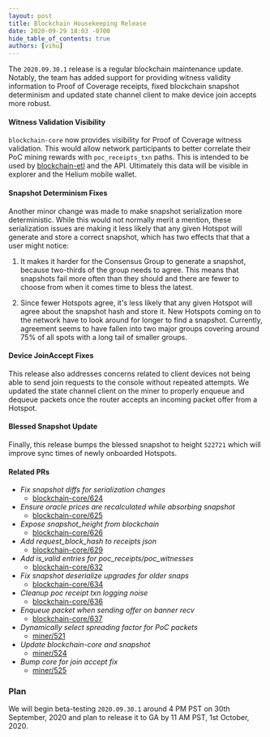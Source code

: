 ```yaml
---
layout: post
title: Blockchain Housekeeping Release
date: 2020-09-29 18:03 -0700
hide_table_of_contents: true
authors: [vihu]
---
```


The `2020.09.30.1` release is a regular blockchain maintenance update. Notably, the team has added
support for providing witness validity information to Proof of Coverage receipts, fixed blockchain
snapshot determinism and updated state channel client to make device join accepts more robust.

<!--truncate-->

#### Witness Validation Visibility

`blockchain-core` now provides visibility for Proof of Coverage witness validation. This would allow
network participants to better correlate their PoC mining rewards with `poc_receipts_txn` paths.
This is intended to be used by [blockchain-etl](https://github.com/helium/blockchain-etl) and the
API. Ultimately this data will be visible in explorer and the Helium mobile wallet.

#### Snapshot Determinism Fixes

Another minor change was made to make snapshot serialization more deterministic. While this would
not normally merit a mention, these serialization issues are making it less likely that any given
Hotspot will generate and store a correct snapshot, which has two effects that that a user might
notice:

1. It makes it harder for the Consensus Group to generate a snapshot, because two-thirds of the
   group needs to agree. This means that snapshots fail more often than they should and there are
   fewer to choose from when it comes time to bless the latest.

2. Since fewer Hotspots agree, it's less likely that any given Hotspot will agree about the snapshot
   hash and store it. New Hotspots coming on to the network have to look around for longer to find a
   snapshot. Currently, agreement seems to have fallen into two major groups covering around 75% of
   all spots with a long tail of smaller groups.

#### Device JoinAccept Fixes

This release also addresses concerns related to client devices not being able to send join requests
to the console without repeated attempts. We updated the state channel client on the miner to
properly enqueue and dequeue packets once the router accepts an incoming packet offer from a
Hotspot.

#### Blessed Snapshot Update

Finally, this release bumps the blessed snapshot to height `522721` which will improve sync times of
newly onboarded Hotspots.

#### Related PRs

- _Fix snapshot diffs for serialization changes_
  - [blockchain-core/624](https://github.com/helium/blockchain-core/pull/624)
- _Ensure oracle prices are recalculated while absorbing snapshot_
  - [blockchain-core/625](https://github.com/helium/blockchain-core/pull/625)
- _Expose snapshot_height from blockchain_
  - [blockchain-core/626](https://github.com/helium/blockchain-core/pull/626)
- _Add request_block_hash to receipts json_
  - [blockchain-core/629](https://github.com/helium/blockchain-core/pull/629)
- _Add is_valid entries for poc_receipts/poc_witnesses_
  - [blockchain-core/632](https://github.com/helium/blockchain-core/pull/632)
- _Fix snapshot deserialize upgrades for older snaps_
  - [blockchain-core/634](https://github.com/helium/blockchain-core/pull/634)
- _Cleanup poc receipt txn logging noise_
  - [blockchain-core/636](https://github.com/helium/blockchain-core/pull/636)
- _Enqueue packet when sending offer on banner recv_
  - [blockchain-core/637](https://github.com/helium/blockchain-core/pull/637)
- _Dynamically select spreading factor for PoC packets_
  - [miner/521](https://github.com/helium/miner/pull/521)
- _Update blockchain-core and snapshot_
  - [miner/524](https://github.com/helium/miner/pull/524)
- _Bump core for join accept fix_
  - [miner/525](https://github.com/helium/miner/pull/525)

### Plan

We will begin beta-testing `2020.09.30.1` around 4 PM PST on 30th September, 2020 and plan to
release it to GA by 11 AM PST, 1st October, 2020.
